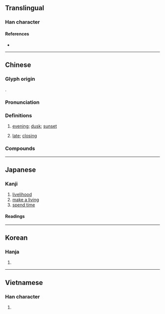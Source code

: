 {{character info}}
==Translingual==
{{stroke order|strokes=11}}

===Han character===
{{Han char|rn=72|rad=日|as=11|sn=14|four=44603|canj=TAKA|ids=⿱莫日}}

====References====
* {{Han ref|kx=0499.210|dkj=14128|dj=0868.270|hdz=21528.110|uh=66AE|ud=26286|bh=BCC7|bd=48327}}

----

==Chinese==
{{zh-forms}}

===Glyph origin===
{{Han etym}}
{{Han compound|莫|日|ls=psc|c1=p|c2=s|t2=sun}}.

===Pronunciation===
{{zh-pron
|m=mù
|c=mou6
|h=pfs=
|md=muô
|mn=bō͘
|mn-t=mo6
|w=3mu
|mc=y
|oc=y
|cat=n,a
}}

===Definitions===
{{zh-hanzi}}

# [[evening]]; [[dusk]]; [[sunset]]
# {{lb|zh|of|_|time}} [[late]]; [[closing]]

===Compounds===
{{zh-der|大暮|夕暮|垂暮|向暮|朝令暮改|朝暮|暮齒|朝虀暮鹽|暮春|晚暮|朝朝暮暮|朝梁暮晉|暮雲親舍|朝不保暮|暮四朝三|投暮|朝三暮四|朝升暮合|暮雲春樹|晨參暮省|暮氣|暮去朝來|朝梁暮陳|朝思暮想|朝鐘暮鼓|疲暮逢君|朝雲暮雨|暮色蒼茫|暮鼓晨鐘|朝更暮改|朝經暮史|暮世|暮雨朝雲|暮節|暮虢朝虞|暮歲|暮秋|朝歌暮樂|朝參暮禮|暮景桑榆|暮氣沉沉|暮生兒|朝榮暮落|朝歡暮樂|暮古|歲暮|朝暮課誦|暮景|暮想朝思|桑榆暮景|朝來暮去|朝暮人|暮色|日暮|朝西暮東|春樹暮雲|暮禮晨參|歸暮|朝歌暮絃|暮景殘光|朝東暮西|桑榆暮影|旦暮|暮年|朝趁暮食|朝秦暮楚|朝生暮死|朝四暮三|暮楚朝秦|暮靄|暮煙|暮暮朝朝|晨鐘暮鼓|晨參暮禮|旦暮朝夕|日暮途遠|日暮途窮|連暮夜|途窮日暮|道遠日暮|薄暮|美人遲暮|遲暮|衰暮|暮陽}}

----

==Japanese==

===Kanji===
{{ja-kanji|grade=6|rs=日11}}

# [[livelihood]]
# [[make a living]]
# [[spend time]]

====Readings====
{{ja-readings
|goon=む, も
|kanon=ぼ
|kun=く-れる, く-らす, くれ
}}

----

==Korean==

===Hanja===
{{ko-hanja|hangeul=모|eumhun=|rv=mo|mr=mo|y=mo}}

# {{rfdef|ko|sort=日11}}

----

==Vietnamese==

===Han character===
{{vi-hantu|[[mộ]], [[mò]]|rs=日11}}

# {{rfdef|vi|sort=日11}}